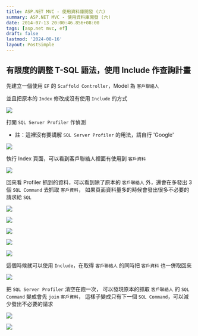 ```yaml
---
title: ASP.NET MVC - 使用資料庫開發 (六)
summary: ASP.NET MVC - 使用資料庫開發 (六)
date: 2014-07-13 20:00:46.856+08:00
tags: [asp.net mvc, ef]
draft: false
lastmod: '2024-08-16'
layout: PostSimple
---
```


## 有限度的調整 T-SQL 語法，使用 Include 作查詢計畫

先建立一個使用 `EF` 的 `Scaffold Controller`，Model 為 `客戶聯絡人`

並且把原本的 `Index` 修改成沒有使用 `Include` 的方式

![](/static/images/2014/aspnet-mvc-db-dev-06/01.webp)

打開 `SQL Server Profiler` 作偵測

- 註：這裡沒有要講解 `SQL Server Profiler` 的用法，請自行 'Google'

![](/static/images/2014/aspnet-mvc-db-dev-06/02.webp)

執行 Index 頁面，可以看到客戶聯絡人裡面有使用到 `客戶資料`

![](/static/images/2014/aspnet-mvc-db-dev-06/03.webp)

回來看 Profiler 抓到的資料，可以看到除了原本的 `客戶聯絡人` 外，還會在多發出 3 個 `SQL Command` 去抓取 `客戶資料`，
如果頁面資料量多的時候會發出很多不必要的請求給 `SQL`

![](/static/images/2014/aspnet-mvc-db-dev-06/04.webp)

![](/static/images/2014/aspnet-mvc-db-dev-06/05.webp)

![](/static/images/2014/aspnet-mvc-db-dev-06/06.webp)

![](/static/images/2014/aspnet-mvc-db-dev-06/07.webp)

![](/static/images/2014/aspnet-mvc-db-dev-06/08.webp)

這個時候就可以使用 `Include`，在取得 `客戶聯絡人` 的同時把 `客戶資料` 也一併取回來

![](/static/images/2014/aspnet-mvc-db-dev-06/09.webp)

把 `SQL Server Profiler` 清空在跑一次，
可以發現原本的抓取 `客戶聯絡人` 的 `SQL Command` 變成會先 `join` `客戶資料`，
這樣子變成只有下一個 `SQL Command`，可以減少發出不必要的請求

![](/static/images/2014/aspnet-mvc-db-dev-06/10.webp)

![](/static/images/2014/aspnet-mvc-db-dev-06/11.webp)
